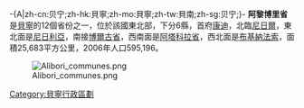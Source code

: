 -{A|zh-cn:贝宁;zh-hk:貝寧;zh-mo:貝寧;zh-tw:貝南;zh-sg:贝宁;}-
{{Infobox Settlement
|name                   = 阿黎博里省
|settlement_type        = [[貝寧行政區劃|省]]
|official_name          = 
|other_name             = 
|native_name            = 
|nickname               = 
|motto                  = 
|image_skyline          = 
|imagesize              = 300px
|image_caption          = 
|image_flag             = 
|flag_size              = 
|image_seal             = 
|seal_size              = 
|image_shield           = 
|shield_size            =
|image_blank_emblem     =
|blank_emblem_size      =
|image_map              = Benin - Alibori.svg
|mapsize                = 150px
|map_caption            = 阿黎博里省位置
|image_map1             = 
|mapsize1               = 
|map_caption1           = 
|pushpin_map            = 
|pushpin_label_position = 
|subdivision_type       = 國家
|subdivision_name       = {{BEN}}
|subdivision_type1      =
|subdivision_name1      = 
|subdivision_type2      =
|subdivision_name2      = 
|seat_type              = 首府
|seat                   = [[康迪|康迪]]
|government_type        =
|leader_title           = 
|leader_name            = 
|leader_title1          = <!-- for places with, say, both a mayor and a city manager -->
|leader_name1           =
|established_title      =  
|established_date       = 
|area_magnitude         = 
|unit_pref              = Imperial<!--Enter: Imperial, if Imperial (metric) is desired-->
|area_footnotes         = 
|area_total_km2             =25683 
|area_land_km2              = 
|area_water_km2             = 
|area_total_sq_mi        = 
|area_land_sq_mi         = 
|area_water_sq_mi        = 
|area_water_percent     = 
|area_urban_km2             = 
|area_urban_sq_mi        = 
|area_metro_km2             = 
|area_metro_sq_mi        = 
|population_as_of       = 2006
|population_footnotes   = 
|population_note        = 
|population_total       =595,196
|population_density_km2 = 13.9
|population_density_sq_mi = 
|population_metro       =
|population_density_metro_km2 =
|population_density_metro_sq_mi =
|population_urban       = 
|population_density_urban_km2 =
|population_density_urban_mi2 =
|timezone               = [[西非時間|西非時間]]
|utc_offset             = +1
|timezone_DST           = 
|utc_offset_DST         = 
|latd=|latm=|lats=|latNS=N
|longd=|longm=|longs= |longEW=W
|elevation_footnotes    =  <!--for references: use <ref> </ref> tags-->
|elevation_m              = 
|elevation_ft           = 
|postal_code_type       =  <!-- enter ZIP code, Postcode, Post code, Postal code... -->
|postal_code            =
|area_code              = 
|website                = 
|footnotes              = 
}}
'''阿黎博里省'''是[[貝寧|貝寧]]的12個省份之一，位於該國東北部，下分6縣，首府[[康迪|康迪]]，北臨[[尼日爾|尼日爾]]，東北面是[[尼日利亞|尼日利亞]]，南接[[博爾古省|博爾古省]]，西南面是[[阿塔科拉省|阿塔科拉省]]，西北面是[[布基納法索|布基納法索]]，面積25,683平方公里，2006年人口595,196。

[[File:Alibori_communes.png|thumb]]

{{Benin}}

[[Category:貝寧行政區劃|Category:貝寧行政區劃]]